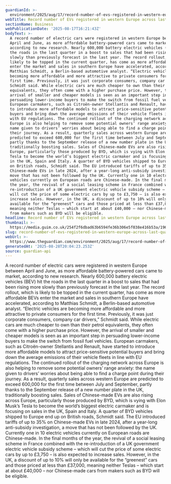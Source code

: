 ```yaml
---
guardianId: >-
  environment/2025/aug/17/record-number-of-evs-registered-in-western-europe-across-last-quarter
webTitle: Record number of EVs registered in western Europe across last quarter
sectionName: Business
webPublicationDate: '2025-08-17T16:21:43Z'
bodyText: >-
  A record number of electric cars were registered in western Europe between
  April and June, as more affordable battery-powered cars came to market,
  according to new research. Nearly 600,000 battery electric vehicles (BEV) hit
  the roads in the last quarter in a boost to sales that had been rising more
  slowly than previously forecast in the last year. The record rollout, which is
  likely to be topped in the current quarter, has come as more affordable BEVs
  enter the market and sales in southern Europe have accelerated, according to
  Matthias Schmidt, a Berlin-based automotive analyst. “Electric vehicles are
  becoming more affordable and more attractive to private consumers for the
  first time. Previously, it was just corporate consumers, company car drivers,”
  Schmidt said. While electric cars are much cheaper to own than their petrol
  equivalents, they often come with a higher purchase price. However, the
  arrival of smaller and cheaper models is seen as an important step in
  persuading lower-income buyers to make the switch from fossil fuel vehicles.
  European carmakers, such as Citroën-owner Stellantis and Renault, have started
  to introduce more affordable models to attract price-sensitive potential
  buyers and bring down the average emissions of their vehicle fleets in line
  with EU regulations. The continued rollout of the charging network across
  Europe is also helping to remove some potential owners’ range anxiety: the
  name given to drivers’ worries about being able to find a charge point during
  their journey. As a result, quarterly sales across western Europe are
  predicted to exceed 600,000 for the first time between July and September,
  partly thanks to the September release of a new number plate in the UK,
  traditionally boosting sales. Sales of Chinese-made EVs are also rising across
  Europe, particularly those produced by BYD, which is vying with Elon Musk’s
  Tesla to become the world’s biggest electric carmaker and is focusing on sales
  in the UK, Spain and Italy. A quarter of BYD vehicles shipped to Europe end up
  on British roads, Schmidt said. The EU introduced tariffs of up to 35% on
  Chinese-made EVs in late 2024, after a year-long anti-subsidy investigation, a
  move that has not been followed by the UK. Currently one in 10 electric
  vehicles currently on European roads are Chinese-made. In the final months of
  the year, the revival of a social leasing scheme in France combined with the
  re-introduction of a UK government electric vehicle subsidy scheme – which
  will cut the price of some electric cars by up to £3,750 – is also expected to
  increase sales. However, in the UK, a discount of up to 10% will only be
  available for the “greenest” cars and those priced at less than £37,000,
  meaning neither Teslas – which start at about £40,000 – nor Chinese-made cars
  from makers such as BYD will be eligible.
headline: Record number of EVs registered in western Europe across last quarter
thumbnail: >-
  https://media.guim.co.uk/254f2f6dbad63b6594fe36b306e5f038e416b53a/196_0_4763_3811/500.jpg
slug: record-number-of-evs-registered-in-western-europe-across-last-quarter
webUrl: >-
  https://www.theguardian.com/environment/2025/aug/17/record-number-of-evs-registered-in-western-europe-across-last-quarter
generatedAt: '2025-08-28T20:04:23.253Z'
source: guardian-api
---
```

A record number of electric cars were registered in western Europe between April and June, as more affordable battery-powered cars came to market, according to new research. Nearly 600,000 battery electric vehicles (BEV) hit the roads in the last quarter in a boost to sales that had been rising more slowly than previously forecast in the last year. The record rollout, which is likely to be topped in the current quarter, has come as more affordable BEVs enter the market and sales in southern Europe have accelerated, according to Matthias Schmidt, a Berlin-based automotive analyst. “Electric vehicles are becoming more affordable and more attractive to private consumers for the first time. Previously, it was just corporate consumers, company car drivers,” Schmidt said. While electric cars are much cheaper to own than their petrol equivalents, they often come with a higher purchase price. However, the arrival of smaller and cheaper models is seen as an important step in persuading lower-income buyers to make the switch from fossil fuel vehicles. European carmakers, such as Citroën-owner Stellantis and Renault, have started to introduce more affordable models to attract price-sensitive potential buyers and bring down the average emissions of their vehicle fleets in line with EU regulations. The continued rollout of the charging network across Europe is also helping to remove some potential owners’ range anxiety: the name given to drivers’ worries about being able to find a charge point during their journey. As a result, quarterly sales across western Europe are predicted to exceed 600,000 for the first time between July and September, partly thanks to the September release of a new number plate in the UK, traditionally boosting sales. Sales of Chinese-made EVs are also rising across Europe, particularly those produced by BYD, which is vying with Elon Musk’s Tesla to become the world’s biggest electric carmaker and is focusing on sales in the UK, Spain and Italy. A quarter of BYD vehicles shipped to Europe end up on British roads, Schmidt said. The EU introduced tariffs of up to 35% on Chinese-made EVs in late 2024, after a year-long anti-subsidy investigation, a move that has not been followed by the UK. Currently one in 10 electric vehicles currently on European roads are Chinese-made. In the final months of the year, the revival of a social leasing scheme in France combined with the re-introduction of a UK government electric vehicle subsidy scheme – which will cut the price of some electric cars by up to £3,750 – is also expected to increase sales. However, in the UK, a discount of up to 10% will only be available for the “greenest” cars and those priced at less than £37,000, meaning neither Teslas – which start at about £40,000 – nor Chinese-made cars from makers such as BYD will be eligible.

